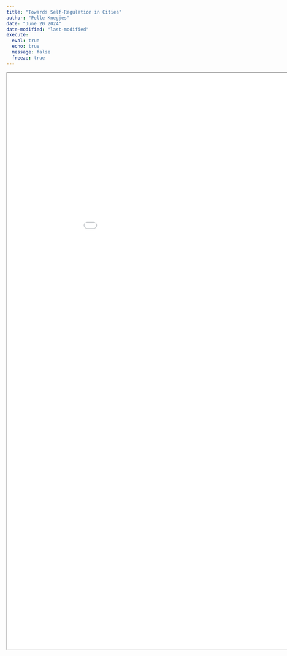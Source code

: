 ```yaml
---
title: "Towards Self-Regulation in Cities"
author: "Pelle Knegjes"
date: "June 20 2024"
date-modified: "last-modified"
execute: 
  eval: true
  echo: true
  message: false
  freeze: true
---
```

<iframe
  width= "1000"
  height= "1500"
  src="MasterThesisPelle.pdf">
</iframe>  
  
